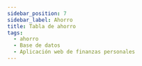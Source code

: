 ```yaml
---
sidebar_position: 7
sidebar_label: Ahorro
title: Tabla de ahorro
tags:
  - ahorro
  - Base de datos
  - Aplicación web de finanzas personales
---
```



<Title nameTable="savings" />

Los ahorros permitirá administrar los diferentes tipos de
ahorro que puede hacer un usuario.

## 📄 Columnas

<Field field="id" types="INT" isUnique isPrimaryKey comments="Clave primario" />

<Field field="user_id" types="INT" isForeignKey comments="Clave foráneo" />

<Field field="name" types="VARCHAR(65)" comments="Nombre prorio del usuario" />

<Field
  field="name"
  types="VARCHAR(45)"
  comments="El nombre del ahorro, es una descripción breve del tipo de ahorro que se data de alta."
/>

<Field
  field="quantity"
  types="double"
  comments="Cantidad total del estimado del ahorro."
/>

<Field
  field="created_date"
  types="TIMESTAMP"
  comments="Información de auditoria, Fecha de creación del registro."
/>

<Field
  field="updated_date"
  isNull
  types="TIMESTAMP"
  comments="Información de auditoria, Fecha de actualización del registro."
/>

<Field
  field="deleted_date"
  isNull
  types="TIMESTAMP"
  comments="Información de auditoria, Fecha de eliminación del registro."
/>

## 📑 Indexes

<Index indexName="pkSaving" isPrimaryKey />

<Index indexName="ukSaving" isUnique />

## 🚏 Relaciones

<Relationship
  table="savings"
  cardinality="➡1:N➡"
  foreign="users"
  constraint=""
  relationship="1:N"
  field_id="id"
/>

<Relationship
  table="savings"
  cardinality="〰1:1〰"
  foreign="savings_details"
  constraint=""
  relationship="1:1"
  field_id="saving_id"
/>
